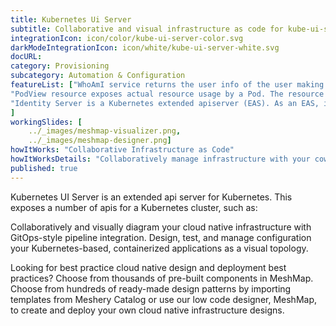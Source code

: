 ```yaml
---
title: Kubernetes Ui Server  
subtitle: Collaborative and visual infrastructure as code for kube-ui-server
integrationIcon: icon/color/kube-ui-server-color.svg
darkModeIntegrationIcon: icon/white/kube-ui-server-white.svg
docURL: 
category: Provisioning
subcategory: Automation & Configuration
featureList: ["WhoAmI service returns the user info of the user making the api call.",
"PodView resource exposes actual resource usage by a Pod. The resource usage information is read from Prometheus.",
"Identity Server is a Kubernetes extended apiserver (EAS). As an EAS, it has access to the user who is making an api call to the whoami server."
]
workingSlides: [
    ../_images/meshmap-visualizer.png,
    ../_images/meshmap-designer.png]
howItWorks: "Collaborative Infrastructure as Code"
howItWorksDetails: "Collaboratively manage infrastructure with your coworkers synchronously sharing the same designs."
published: true
---
```

<p>
    Kubernetes UI Server is an extended api server for Kubernetes. This exposes a number of apis for a Kubernetes cluster, such as:
</p>
<p>
    Collaboratively and visually diagram your cloud native infrastructure with GitOps-style pipeline integration. Design, test, and manage configuration your Kubernetes-based, containerized applications as a visual topology.
</p>
<p>
    Looking for best practice cloud native design and deployment best practices? Choose from thousands of pre-built components in MeshMap. Choose from hundreds of ready-made design patterns by importing templates from Meshery Catalog or use our low code designer, MeshMap, to create and deploy your own cloud native infrastructure designs.
</p>
